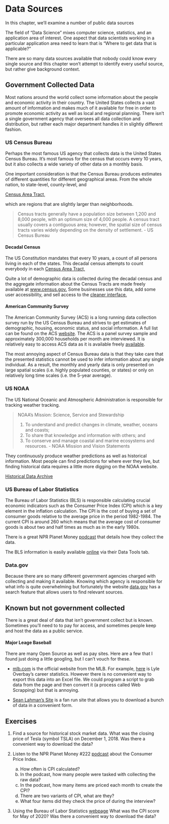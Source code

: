 # Data Sources

In this chapter, we'll examine a number of public data sources

The field of "Data Science" mixes computer science, statistics, and an
application area of interest. One aspect that data scientists working in a
particular application area need to learn that is "Where to get data that is
applicable?"

There are so many data sources available that nobody could know every single
source and this chapter won't attempt to identify every useful source, but
rather give background context.

## Government Collected Data
Most nations around the world collect some information about the people and 
economic activity in their country. The United States collects a vast amount
of information and makes much of it available for free in order to promote
economic activity as well as local and regional planning. There isn't a single
government agency that oversees all data collection and distribution, but rather
each major department handles it in slightly different fashion.

### US Census Bureau

Perhaps the most famous US agency that collects data is the United States
Census Bureau. It's most famous for the census that occurs every 10 years, but
it also collects a wide variety of other data on a monthly basis.

One important consideration is that the Census Bureau produces estimates of
different quantities for different geographical areas. From the whole nation, to 
state-level, county-level, and 

[Census Area Tract,](https://www.census.gov/geographies/reference-maps/2010/geo/2010-census-tract-maps.html)

which are regions that are slightly larger than neighborhoods. 

> Census tracts generally have a population size between 1,200 and 8,000 people, 
> with an optimum size of 4,000 people. A census tract usually covers a 
> contiguous area; however, the spatial size of census tracts varies widely 
> depending on the density of settlement.
>                             - US Census Bureau

#### Decadal Census
The US Constitution mandates that every 10 years, a count of all persons living
in each of the states. This decadal census attempts to count everybody in each 
[Census Area Tract,](https://www.census.gov/geographies/reference-maps/2010/geo/2010-census-tract-maps.html)

Quite a lot of demographic data is collected during the decadal census and the
aggregate information about the Census Tracts are made freely available at
[www.census.gov.](https://www.census.gov/data.html)
Some businesses use this data, add some user accessibility, and sell access to the 
[cleaner interface.](http://censusviewer.com/free-maps-and-data-links/)

#### American Community Survey

The American Community Survey (ACS) is a long running data collection survey run by the
US Census Bureau and strives to get estimates of demographic, housing,
economic status, and social information. A full list can be found on the ACS 
[website](https://www.census.gov/programs-surveys/acs/guidance/subjects.html).
The ACS is a panel survey sample and approximately 300,000 households per month
are interviewed. 
It is relatively easy to access ACS data as it is available freely
[available](https://www.census.gov/acs/www/data/data-tables-and-tools/).

The most annoying aspect of Census Bureau data is that they take care that the
presented statistics cannot be used to infer information about any single individual.
As a result, the monthly and yearly data is only presented on large spatial scales 
(i.e. highly populated counties, or states) or only on relatively long time scales 
(i.e. the 5-year average).

### US NOAA

The US National Oceanic and Atmospheric Administration is responsible for tracking
weather tracking.

> NOAA's Mission: Science, Service and Stewardship
>
> 1. To understand and predict changes in climate, weather, oceans and coasts;
> 2. To share that knowledge and information with others; and
> 3. To conserve and manage coastal and marine ecosystems and resources.
>                - NOAA Mission and Vision Statements

They continuously produce weather predictions as well as historical information.
Most people can find predictions for where ever they live, but finding historical
data requires a little more digging on the NOAA website.

[Historical Data Archive](https://www.ncdc.noaa.gov/cdo-web/)

### US Bureau of Labor Statistics
The Bureau of Labor Statistics (BLS) is responsible calculating crucial economic indicators
such as the Consumer Price Index (CPI) which is a key element in the inflation 
calculation. The CPI is the cost of buying a set of consumer goods relative to the
average price in the period 1982-1984. The current CPI is around 260 which means
that the average cost of consumer goods is about two and half times as much as in
the early 1980s. 

There is a great NPR Planet Money 
[podcast](https://www.npr.org/sections/money/2015/01/07/375653397/episode-222-the-price-of-lettuce-in-brooklyn)
that details how they collect the data.

The BLS information is easily available 
[online](https://www.bls.gov)
via their Data Tools tab.


### Data.gov
Because there are so many different government agencies charged with collecting
and making it available. Knowing which agency is responsible for what info is
quite overwhelming but fortunately the website [data.gov](https://www.data.gov)
has a search feature that allows users to find relevant sources.

## Known but not government collected
There is a great deal of data that isn't government collect but is known. Sometimes
you'll need to to pay for access, and sometimes people keep and host the data as
a public service.

#### Major Leage Baseball
There are many Open Source as well as pay sites. Here are a few that I found just
doing a little googling, but I can't vouch for these.

* [mlb.com](https://www.mlb.com) is the official website from the MLB.
    For example, [here](https://www.mlb.com/player/lyle-overbay-407489) is 
    Lyle Overbay's career statistics. However there is no convenient way to export
    this data into an Excel file. We could program a script to grab data from the 
    page and then convert it (a process called Web Scrapping) but that is annoying.
    
* [Sean Lahman's Site](http://www.seanlahman.com/baseball-archive/statistics/) is
    a fan run site that allows you to download a bunch of data in a convenient form.



## Exercises

1.  Find a source for historical stock market data. What was the closing 
    price of Tesla (symbol TSLA) on December 1, 2018. Was there a convenient way
    to download the data?
    
2.  Listen to the NPR Planet Money #222 
    [podcast](https://www.npr.org/sections/money/2015/01/07/375653397/episode-222-the-price-of-lettuce-in-brooklyn)
    about the Consumer Price Index.
    a) How often is CPI calculated?
    b) In the podcast, how many people were tasked with collecting the raw data?
    c) In the podcast, how many items are priced each month to create the CPI?
    d) There are two variants of CPI, what are they?
    e) What four items did they check the price of during the interview?
    
3.  Using the Bureau of Labor Statistics 
    [webpage](https://beta.bls.gov/dataViewer/view/timeseries/CUUR0000SA0)
    What was the CPI score for May of 2020? Was there a convenient way to 
    download the data?
    
